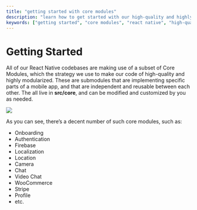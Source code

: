 ```yaml
---
title: "getting started with core modules"
description: "learn how to get started with our high-quality and highly modularized react native core modules."
keywords: ["getting started", "core modules", "react native", "high-quality", "modularized"]
---
```


# Getting Started

All of our React Native codebases are making use of a subset of Core Modules, which the strategy we use to make our code of high-quality and highly modularized. These are submodules that are implementing specific parts of a mobile app, and that are independent and reusable between each other. The all live in __src/core__, and can be modified and customized by you as needed.

![](@site/static/img/Screen-Shot-2020-04-20-at-11.34.14-AM.png)

As you can see, there’s a decent number of such core modules, such as:

- Onboarding
- Authentication
- Firebase
- Localization
- Location
- Camera
- Chat
- Video Chat
- WooCommerce
- Stripe
- Profile
- etc.
